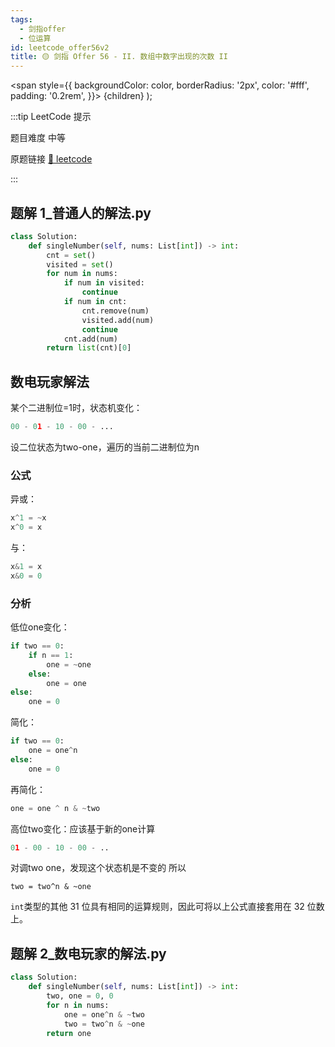 ```yaml
---
tags:
  - 剑指offer
  - 位运算
id: leetcode_offer56v2
title: 🟡 剑指 Offer 56 - II. 数组中数字出现的次数 II
---
```


  <span
    style={{
      backgroundColor: color,
      borderRadius: '2px',
      color: '#fff',
      padding: '0.2rem',
    }}>
    {children}
  </span>
);

:::tip LeetCode 提示

题目难度 <Highlight color="#ffc01e">中等</Highlight>

原题链接 [🔗 leetcode](https://leetcode-cn.com/problems/shu-zu-zhong-shu-zi-chu-xian-de-ci-shu-ii-lcof/)

:::



## 题解 1_普通人的解法.py

```py
class Solution:
    def singleNumber(self, nums: List[int]) -> int:
        cnt = set()
        visited = set()
        for num in nums:
            if num in visited:
                continue
            if num in cnt:
                cnt.remove(num)
                visited.add(num)
                continue
            cnt.add(num)
        return list(cnt)[0]
```

## 数电玩家解法

某个二进制位=1时，状态机变化：

```py
00 - 01 - 10 - 00 - ...
```

设二位状态为two-one，遍历的当前二进制位为n

### 公式

异或：

```py
x^1 = ~x 
x^0 = x
```

与：

```py
x&1 = x
x&0 = 0
```

### 分析

低位one变化：

```py
if two == 0:
    if n == 1:
        one = ~one
    else:
        one = one
else:
    one = 0
```

简化：

```py
if two == 0:
    one = one^n
else:
    one = 0
```

再简化：

```py
one = one ^ n & ~two
```


高位two变化：应该基于新的one计算

```py
01 - 00 - 10 - 00 - ..
```

对调two one，发现这个状态机是不变的
所以

```
two = two^n & ~one
```

`int`类型的其他 31 位具有相同的运算规则，因此可将以上公式直接套用在 32 位数上。


## 题解 2_数电玩家的解法.py

```py
class Solution:
    def singleNumber(self, nums: List[int]) -> int:
        two, one = 0, 0
        for n in nums:
            one = one^n & ~two
            two = two^n & ~one
        return one
```


